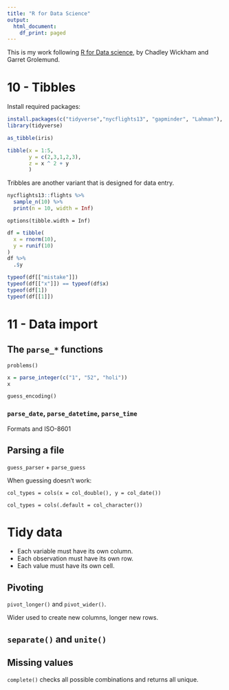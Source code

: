 ```yaml
---
title: "R for Data Science"
output:
  html_document:
    df_print: paged
---
```


This is my work following [R for Data science](https://r4ds.had.co.nz/), by Chadley Wickham and Garret Grolemund.

# 10 - Tibbles

Install required packages:

```r
install.packages(c("tidyverse","nycflights13", "gapminder", "Lahman"), repos = "http://cran.us.r-project.org")
library(tidyverse)
```


```r
as_tibble(iris)
```

```r
tibble(x = 1:5, 
       y = c(2,3,1,2,3),
       z = x ^ 2 + y
       )
```

Tribbles are another variant that is designed for data entry.




```r
nycflights13::flights %>% 
  sample_n(10) %>%
  print(n = 10, width = Inf)
```

`options(tibble.width = Inf)`


```r
df = tibble(
  x = rnorm(10),
  y = runif(10)
)
df %>%
  .$y
```



```r
typeof(df[["mistake"]])
typeof(df[["x"]]) == typeof(df$x)
typeof(df[1])
typeof(df[[1]])
```

# 11 - Data import

## The `parse_*` functions

`problems()`

```r
x = parse_integer(c("1", "52", "holi"))
x
```

`guess_encoding()`

### `parse_date`, `parse_datetime`, `parse_time`

Formats and ISO-8601

## Parsing a file

`guess_parser` + `parse_guess`

When guessing doesn't work:

`col_types = cols(x = col_double(), y = col_date())`

`col_types = cols(.default = col_character())`

# Tidy data

* Each variable must have its own column.
* Each observation must have its own row.
* Each value must have its own cell.

## Pivoting

`pivot_longer()` and `pivot_wider()`.

Wider used to create new columns, longer new rows.

## `separate()` and `unite()`


## Missing values

`complete()` checks all possible combinations and returns all unique.





